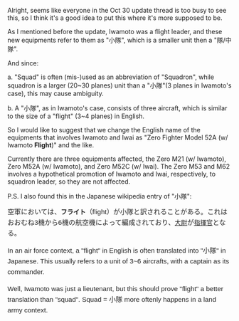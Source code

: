 Alright, seems like everyone in the Oct 30 update thread is too busy to see this, so I think it's a good idea to put this where it's more supposed to be.

<p style="font-weight:normal;color:rgb(0,0,0);font-size:16px;line-height:26px;">As I mentioned before the update, Iwamoto was a flight leader, and these new equipments refer to them as "小隊", which is a smaller unit then a "隊/中隊". </p>

<p style="font-weight:normal;color:rgb(0,0,0);font-size:16px;line-height:26px;">And since:</p>

<p style="font-weight:normal;color:rgb(0,0,0);font-size:16px;line-height:26px;">a. "Squad" is often (mis-)used as an abbreviation of "Squadron", while squadron is a larger (20~30 planes) unit than a "小隊"(3 planes in Iwamoto's case), this may cause ambiguity.</p>

<p style="font-weight:normal;color:rgb(0,0,0);font-size:16px;line-height:26px;">b. A "小隊", as in Iwamoto's case, consists of three aircraft, which is similar to the size of a "flight" (3~4 planes) in English.</p>

<p style="font-weight:normal;color:rgb(0,0,0);font-size:16px;line-height:26px;">So I would like to suggest that we change the English name of the equipments that involves Iwamoto and Iwai as "Zero Fighter Model 52A (w/ Iwamoto '''Flight''')" and the like.</p>

<p style="font-weight:normal;color:rgb(0,0,0);font-size:16px;line-height:26px;">Currently there are three equipments affected, the Zero M21 (w/ Iwamoto), Zero M52A (w/ Iwamoto), and Zero M52C (w/ Iwai). The Zero M53 and M62 involves a hypothetical promotion of Iwamoto and Iwai, respectively, to squadron leader, so they are not affected.</p>

<p style="font-weight:normal;color:rgb(0,0,0);font-size:16px;line-height:26px;">
</p>

<p style="font-weight:normal;color:rgb(0,0,0);font-size:16px;line-height:26px;">P.S. I also found this in the Japanese wikipedia entry of "小隊":</p>

<p style="font-weight:normal;color:rgb(0,0,0);font-size:16px;line-height:26px;"><span style="font-weight:normal;color:rgb(37,37,37);font-family:sans-serif;font-size:15.104px;line-height:24.1664px;">空軍においては、</span>'''フライト'''<span style="font-weight:normal;color:rgb(37,37,37);font-family:sans-serif;font-size:15.104px;line-height:24.1664px;">（flight）が小隊と訳されることがある。これはおおむね3機から6機の航空機によって編成されており、</span>[https://ja.wikipedia.org/wiki/%E5%A4%A7%E5%B0%89 大尉]<span style="font-weight:normal;color:rgb(37,37,37);font-family:sans-serif;font-size:15.104px;line-height:24.1664px;">が</span>[https://ja.wikipedia.org/wiki/%E6%8C%87%E6%8F%AE%E5%AE%98 指揮官]<span style="font-weight:normal;color:rgb(37,37,37);font-family:sans-serif;font-size:15.104px;line-height:24.1664px;">となる。</span></p>

<p style="font-weight:normal;color:rgb(0,0,0);font-size:16px;line-height:26px;"><span style="font-weight:normal;color:rgb(37,37,37);font-family:sans-serif;font-size:15.104px;line-height:24.1664px;">In an air force context, a "flight" in English is often translated into "小隊" in Japanese. This usually refers to a unit of 3~6 aircrafts, with a captain as its commander.</span></p>

<p style="font-weight:normal;color:rgb(0,0,0);font-size:16px;line-height:26px;margin-bottom:0px!important;"><span style="font-weight:normal;color:rgb(37,37,37);font-family:sans-serif;font-size:15.104px;line-height:24.1664px;">Well, Iwamoto was just a lieutenant, but this should prove "flight" a better translation than "squad". Squad = 小隊 more oftenly happens in a land army context.</span></p><ac_metadata title="Iwamoto/ Iwai equipment translation"> </ac_metadata>